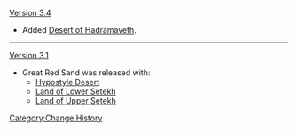 [[Version 3.4]]
* Added [[Desert of Hadramaveth]].
----
[[Version 3.1]]
* Great Red Sand was released with:
** [[Hypostyle Desert]]
** [[Land of Lower Setekh]]
** [[Land of Upper Setekh]]
<noinclude>[[Category:Change History]]</noinclude>